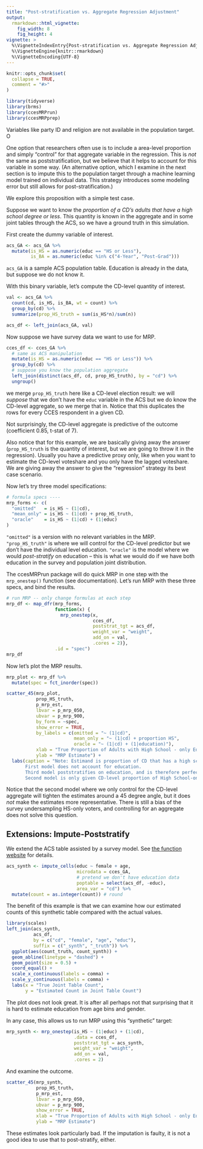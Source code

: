 ```yaml
---
title: "Post-stratification vs. Aggregate Regression Adjustment"
output: 
  rmarkdown::html_vignette:
    fig_width: 8
    fig_height: 4
vignette: >
  %\VignetteIndexEntry{Post-stratification vs. Aggregate Regression Adjustment}
  %\VignetteEngine{knitr::rmarkdown}
  %\VignetteEncoding{UTF-8}
---
```


```r
knitr::opts_chunk$set(
  collapse = TRUE,
  comment = "#>"
)
```

```r
library(tidyverse)
library(brms)
library(ccesMRPrun)
library(ccesMRPprep)
```

Variables like party ID and religion are not available in the population target. O

One option that researchers often use is to include a area-level proportion and simply "control" for that aggregate variable in the regression. This is _not_ the same as poststratification, but we believe that it helps to account for this variable in some way.  (An alternative option, which I examine in the next section is to impute this to the population target through a machine learning model trained on individual data. This strategy introduces some modeling error but still allows for post-stratification.)

We explore this proposition with a simple test case. 

Suppose we want to know the _proportion of a CD's adults that have a high school degree or less_. This quantity is known in the aggregate and in some joint tables through the ACS, so we have a ground truth in this simulation. 


First create the dummy variable of interest.


```r
acs_GA <- acs_GA %>%
  mutate(is_HS = as.numeric(educ == "HS or Less"),
         is_BA = as.numeric(educ %in% c("4-Year", "Post-Grad")))

```

`acs_GA` is a sample ACS population table. Education is already in the data, but suppose we do not know it. 

With this binary variable, let's compute the CD-level quantity of interest.

```r
val <- acs_GA %>%
  count(cd, is_HS, is_BA, wt = count) %>%
  group_by(cd) %>%
  summarize(prop_HS_truth = sum(is_HS*n)/sum(n))

acs_df <- left_join(acs_GA, val)

```

Now suppose we have survey data we want to use for MRP. 

```r
cces_df <- cces_GA %>%
  # same as ACS manipulation
  mutate(is_HS = as.numeric(educ == "HS or Less")) %>%
  group_by(cd) %>%
  # suppose you know the population aggregate
  left_join(distinct(acs_df, cd, prop_HS_truth), by = "cd") %>%
  ungroup()
```

we merge `prop_HS_truth` here like a CD-level election result: we will _suppose_ that we don't have the `educ` variable in the ACS but we do know the CD-level aggregate, so we merge that in. Notice that this duplicates the rows for every CCES respondent in a given CD.

Not surprisingly, the CD-level aggregate is predictive of the outcome (coefficient 0.85, t-stat of 7).



Also notice that for this example, we are basically giving away the answer (`prop_HS_truth` is the quantity of interest, but we are going to throw it in the regression). Usually you have a predictive proxy only, like when you want to estimate the CD-level voteshare and you only have the lagged voteshare. We are giving away the answer to give the "regression" strategy its best case scenario.


Now let's try three model specifications:

```r
# formula specs ----
mrp_forms <- c(
  "omitted"   = is_HS ~ (1|cd),
  "mean_only" = is_HS ~ (1|cd) + prop_HS_truth,
  "oracle"    = is_HS ~ (1|cd) + (1|educ)
)
```

`"omitted"` is a version with no relevant variables in the MRP. `"prop_HS_truth"` is where we will control for the CD-level predictor but we don't have the individual level education. `"oracle"` is the model where we would _post-stratify_ on education -- this is what we would do if we have both education in the survey and population joint distribution.


The ccesMRPrun package will do quick MRP in one step with the `mrp_onestep()` function (see documentation). Let's run MRP with these three specs, and bind the results.


```r
# run MRP -- only change formulas at each step
mrp_df <- map_dfr(mrp_forms,
                  function(x) {
                    mrp_onestep(x,
                                cces_df,
                                poststrat_tgt = acs_df,
                                weight_var = "weight",
                                add_on = val, 
                                .cores = 2)},
                  .id = "spec")
mrp_df
```


Now let's plot the MRP results. 

```r
mrp_plot <- mrp_df %>%
  mutate(spec = fct_inorder(spec))

scatter_45(mrp_plot,
           prop_HS_truth,
           p_mrp_est,
           lbvar = p_mrp_050,
           ubvar = p_mrp_900,
           by_form = ~spec,
           show_error = TRUE,
           by_labels = c(omitted = "~ (1|cd)",
                         mean_only = "~ (1|cd) + proportion HS",
                         oracle = "~ (1|cd) + (1|education)"),
           xlab = "True Proportion of Adults with High School - only Education",
           ylab = "MRP Estimate") +
  labs(caption = "Note: Estimand is proportion of CD that has a high school education or less.
       First model does not account for education.
       Third model poststratifies on education, and is therefore perfectly correct.
       Second model is only given CD-level proportion of High School-only graduates (the truth).")

```

Notice that the second model where we only control for the CD-level aggregate will tighten the estimates around a 45 degree angle, but it does _not_ make the estimates more representative. There is still a bias of the survey undersampling HS-only voters, and controlling for an aggregate does not solve this question.



## Extensions: Impute-Poststratify

We extend the ACS table assisted by a survey model. See [the function website](https://www.shirokuriwaki.com/ccesMRPprep/reference/impute_cells.html) for details.

```r
acs_synth <- impute_cells(educ ~ female + age,
                          microdata = cces_GA,
                          # pretend we don't have education data
                          poptable = select(acs_df, -educ), 
                          area_var = "cd") %>% 
  mutate(count = as.integer(count)) # round
```

The benefit of this example is that we can examine how our estimated counts of this synthetic table compared with the actual values.

```r
library(scales)
left_join(acs_synth,
          acs_df, 
          by = c("cd", "female", "age", "educ"), 
          suffix = c("_synth", "_truth")) %>% 
  ggplot(aes(count_truth, count_synth)) +
  geom_abline(linetype = "dashed") +
  geom_point(size = 0.5) +
  coord_equal() +
  scale_x_continuous(labels = comma) +
  scale_y_continuous(labels = comma) +
  labs(x = "True Joint Table Count",
       y = "Estimated Count in Joint Table Count")

```

The plot does not look great. It is after all perhaps not that surprising that it is hard to estimate education from age bins and gender.

In any case, this allows us to run MRP using this "synthetic" target:

```r
mrp_synth <- mrp_onestep(is_HS ~ (1|educ) + (1|cd),
                         .data = cces_df, 
                         poststrat_tgt = acs_synth,
                         weight_var = "weight",
                         add_on = val,
                         .cores = 2)

```

And examine the outcome.

```r
scatter_45(mrp_synth,
           prop_HS_truth,
           p_mrp_est,
           lbvar = p_mrp_050,
           ubvar = p_mrp_900,
           show_error = TRUE,
           xlab = "True Proportion of Adults with High School - only Education",
           ylab = "MRP Estimate")
```


These estimates look particularly bad. If the imputation is faulty, it is not a good idea to use that to post-stratify, either.

